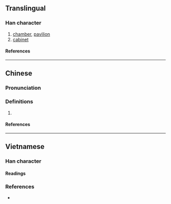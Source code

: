 {{character info/new}}
==Translingual==

===Han character===
{{Han char|rn=75|rad=木|as=14|sn=18|four=|canj=DANR,XDANR|ids=⿰木閣}}

# [[chamber]], [[pavilion]]
# [[cabinet]]

====References====
{{Han ref|kx=0559.261|hdz=21311.051|uh=6ACA}}

----

==Chinese==
{{zh-forms}}

===Pronunciation===
{{zh-pron
|m=gē
|c=gok3
|mc=
|oc=
|ma=
|cat=n
}}

===Definitions===
{{zh-hanzi}}

# {{rfdef|zh}}

====References====

----

==Vietnamese==

===Han character===

====Readings====
{{vi-readings|reading=gác|rs=木14}}

===References===
* {{R:WinVNKey:Lê Sơn Thanh}}